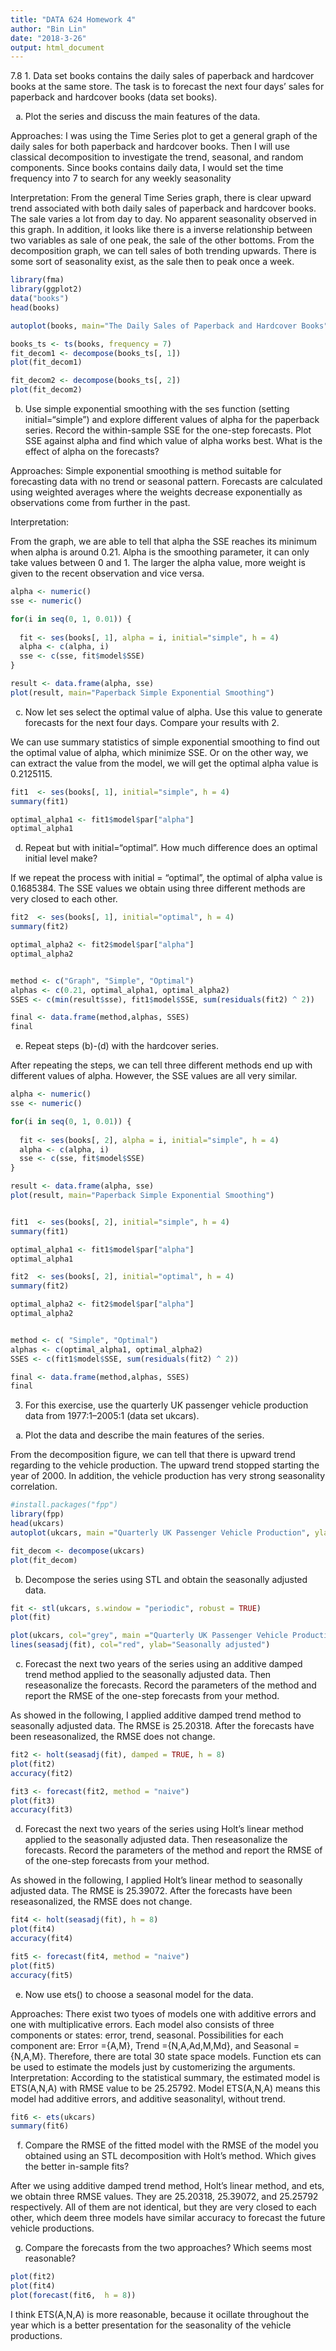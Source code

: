 ---
title: "DATA 624 Homework 4"
author: "Bin Lin"
date: "2018-3-26"
output: html_document
---

7.8 
1. Data set books contains the daily sales of paperback and hardcover books at the same store. The task is to forecast the next four days' sales for paperback and hardcover books (data set books).

a. Plot the series and discuss the main features of the data.

Approaches: I was using the Time Series plot to get a general graph of the daily sales for both paperback and hardcover books. Then I will use classical decomposition to investigate the trend, seasonal, and random components. Since books contains daily data, I would set the time frequency into 7 to search for any weekly seasonality

Interpretation: 
From the general Time Series graph, there is clear upward trend associated with both daily sales of paperback and hardcover books. The sale varies a lot from day to day. No apparent seasonality observed in this graph. In addition, it looks like there is a inverse relationship between two variables as sale of one peak, the sale of the other bottoms. From the decomposition graph, we can tell sales of both trending upwards. There is some sort of seasonality exist, as the sale then to peak once a week. 


```{r}
library(fma)
library(ggplot2)
data("books")
head(books)

autoplot(books, main="The Daily Sales of Paperback and Hardcover Books", ylab="Daily Sales", xlab="Day")

books_ts <- ts(books, frequency = 7)
fit_decom1 <- decompose(books_ts[, 1])
plot(fit_decom1)

fit_decom2 <- decompose(books_ts[, 2])
plot(fit_decom2)
```


b. Use simple exponential smoothing with the ses function (setting initial="simple") and explore different values of alpha for the paperback series. Record the within-sample SSE for the one-step forecasts. Plot SSE against alpha and find which value of alpha works best. What is the effect of alpha on the forecasts?

Approaches:
Simple exponential smoothing is method suitable for forecasting data with no trend or seasonal pattern. Forecasts are calculated using weighted averages where the weights decrease exponentially as observations come from further in the past. 


Interpretation:

From the graph, we are able to tell that alpha the SSE reaches its minimum when alpha is around 0.21.  Alpha is the smoothing parameter, it can only take values between 0 and 1. The larger the alpha value, more weight is given to the recent observation and vice versa.


```{r}
alpha <- numeric()
sse <- numeric()

for(i in seq(0, 1, 0.01)) {
  
  fit <- ses(books[, 1], alpha = i, initial="simple", h = 4)
  alpha <- c(alpha, i)
  sse <- c(sse, fit$model$SSE)
}

result <- data.frame(alpha, sse)
plot(result, main="Paperback Simple Exponential Smoothing")

```

c. Now let ses select the optimal value of alpha. Use this value to generate forecasts for the next four days. Compare your results with 2.

We can use summary statistics of simple exponential smoothing to find out the optimal value of alpha, which minimize SSE. Or on the other way, we can extract the value from the model, we will get the optimal alpha value is 0.2125115.

```{r}
fit1  <- ses(books[, 1], initial="simple", h = 4)
summary(fit1)

optimal_alpha1 <- fit1$model$par["alpha"]
optimal_alpha1
```

d. Repeat but with initial="optimal". How much difference does an optimal initial level make?


If we repeat the process with initial = "optimal", the optimal of alpha value is 0.1685384. The SSE values we obtain using three different methods are very closed to each other. 


```{r}
fit2  <- ses(books[, 1], initial="optimal", h = 4)
summary(fit2)

optimal_alpha2 <- fit2$model$par["alpha"]
optimal_alpha2


method <- c("Graph", "Simple", "Optimal")
alphas <- c(0.21, optimal_alpha1, optimal_alpha2)
SSES <- c(min(result$sse), fit1$model$SSE, sum(residuals(fit2) ^ 2))

final <- data.frame(method,alphas, SSES)
final
```


e. Repeat steps (b)-(d) with the hardcover series.

After repeating the steps, we can tell three different methods end up with different values of alpha. However,  the SSE values are all very similar. 


```{r}
alpha <- numeric()
sse <- numeric()

for(i in seq(0, 1, 0.01)) {
  
  fit <- ses(books[, 2], alpha = i, initial="simple", h = 4)
  alpha <- c(alpha, i)
  sse <- c(sse, fit$model$SSE)
}

result <- data.frame(alpha, sse)
plot(result, main="Paperback Simple Exponential Smoothing")


fit1  <- ses(books[, 2], initial="simple", h = 4)
summary(fit1)

optimal_alpha1 <- fit1$model$par["alpha"]
optimal_alpha1

fit2  <- ses(books[, 2], initial="optimal", h = 4)
summary(fit2)

optimal_alpha2 <- fit2$model$par["alpha"]
optimal_alpha2


method <- c( "Simple", "Optimal")
alphas <- c(optimal_alpha1, optimal_alpha2)
SSES <- c(fit1$model$SSE, sum(residuals(fit2) ^ 2))

final <- data.frame(method,alphas, SSES)
final
```



3. For this exercise, use the quarterly UK passenger vehicle production data from 1977:1--2005:1 (data set ukcars).

a. Plot the data and describe the main features of the series.

From the decomposition figure, we can tell that there is upward trend regarding to the vehicle production. The upward trend stopped starting the year of 2000. In addition, the vehicle production has very strong seasonality correlation. 

```{r}
#install.packages("fpp")
library(fpp)
head(ukcars)
autoplot(ukcars, main ="Quarterly UK Passenger Vehicle Production", ylab = "Vehicle Production", xlab = "Quarters")

fit_decom <- decompose(ukcars)
plot(fit_decom)
```


b. Decompose the series using STL and obtain the seasonally adjusted data.

```{r}
fit <- stl(ukcars, s.window = "periodic", robust = TRUE)
plot(fit)

plot(ukcars, col="grey", main ="Quarterly UK Passenger Vehicle Production", ylab = "Vehicle Production", xlab = "Quarters")
lines(seasadj(fit), col="red", ylab="Seasonally adjusted")
```


c. Forecast the next two years of the series using an additive damped trend method applied to the seasonally adjusted data. Then reseasonalize the forecasts. Record the parameters of the method and report the RMSE of the one-step forecasts from your method.

As showed in the following, I applied additive damped trend method to seasonally adjusted data. The RMSE is 25.20318. After the forecasts have been reseasonalized, the RMSE does not change. 


```{r}
fit2 <- holt(seasadj(fit), damped = TRUE, h = 8)
plot(fit2)
accuracy(fit2)

fit3 <- forecast(fit2, method = "naive")
plot(fit3)
accuracy(fit3)
```

d. Forecast the next two years of the series using Holt's linear method applied to the seasonally adjusted data. Then reseasonalize the forecasts. Record the parameters of the method and report the RMSE of of the one-step forecasts from your method.


As showed in the following, I applied Holt's linear method to seasonally adjusted data. The RMSE is 25.39072. After the forecasts have been reseasonalized, the RMSE does not change.

```{r}
fit4 <- holt(seasadj(fit), h = 8)
plot(fit4)
accuracy(fit4)

fit5 <- forecast(fit4, method = "naive")
plot(fit5)
accuracy(fit5)
```

e. Now use ets() to choose a seasonal model for the data.

Approaches: There exist two tyoes of models one with additive errors and one with multiplicative errors. Each model also consists of three components or states: error, trend, seasonal. Possibilities for each component are: Error ={A,M}, Trend ={N,A,Ad,M,Md}, and Seasonal ={N,A,M}. Therefore, there are total 30 state space models. Function ets can be used to estimate the models just by customerizing the arguments.   
Interpretation:
According to the statistical summary, the estimated model is ETS(A,N,A) with RMSE value to be 25.25792. Model ETS(A,N,A) means this model had additive errors, and additive seasonalityl, without trend. 

```{r}
fit6 <- ets(ukcars)
summary(fit6)
```


f. Compare the RMSE of the fitted model with the RMSE of the model you obtained using an STL decomposition with Holt's method. Which gives the better in-sample fits?

After we using additive damped trend method, Holt's linear method, and ets, we obtain three RMSE values. They are 25.20318, 25.39072, and 25.25792 respectively. All of them are not identical, but they are very closed to each other, which deem three models have similar accuracy to forecast the future vehicle productions.


g. Compare the forecasts from the two approaches? Which seems most reasonable?

```{r}
plot(fit2)
plot(fit4)
plot(forecast(fit6,  h = 8))
```

I think ETS(A,N,A) is more reasonable, because it ocillate throughout the year which is a better presentation for the seasonality of the vehicle productions.

